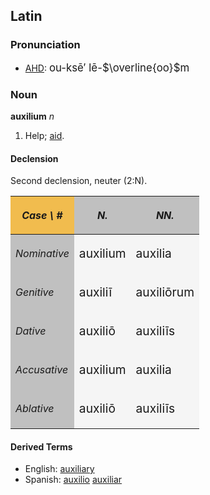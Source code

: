 ==Latin==

===Pronunciation===
*[[AHD]]: <big> ou-ks&#275;&prime; l&#275;-<math>\overline{oo}</math>m </big>

===Noun===
'''auxilium''' ''n''
# Help; [[aid]].

====Declension====
Second declension, neuter (2:N).
{| cellpadding="5" border="1"
!style="background:#F1BC4E;"| ''Case \ #''
!style="background:#C0C0C0;"| ''N.''
!style="background:#C0C0C0;"| ''NN.''
|-
!style="background:#C0C0C0;"| ''Nominative''
|style="background:#F5F5F5;"| <big> auxilium
|style="background:#F5F5F5;"| <big> auxilia
|-
!style="background:#C0C0C0;"| ''Genitive''
|style="background:#F5F5F5;"| <big> auxili&#299;
|style="background:#F5F5F5;"| <big> auxili&#333;rum
|-
!style="background:#C0C0C0;"| ''Dative''
|style="background:#F5F5F5;"| <big> auxili&#333;
|style="background:#F5F5F5;"| <big> auxili&#299;s
|-
!style="background:#C0C0C0;"| ''Accusative''
|style="background:#F5F5F5;"| <big> auxilium
|style="background:#F5F5F5;"| <big> auxilia
|-
!style="background:#C0C0C0;"| ''Ablative''
|style="background:#F5F5F5;"| <big> auxili&#333;
|style="background:#F5F5F5;"| <big> auxili&#299;s
|}

====Derived Terms====
*English: [[auxiliary]]
*Spanish: [[auxilio]] [[auxiliar]]